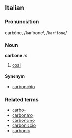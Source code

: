 ==Italian==
===Pronunciation===
carbóne, /karˈbone/, /<tt>kar"bone</tt>/
===Noun===
'''carbone''' ''m''

# [[coal]]

====Synonym====
*[[carbonchio]]

===Related terms===
*[[carbo-]]
*[[carbonaro]]
*[[carboncino]]
*[[carboniccio]]
*[[carbonio]]